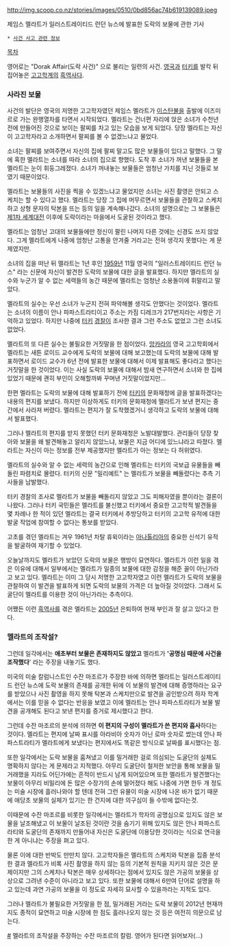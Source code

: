 http://img.scoop.co.nz/stories/images/0510/0bd856ac74b619139089.jpeg

제임스 멜라트가 일러스트레이티드 런던 뉴스에 발표한 도락의 보물에 관한 기사

 * [[사건 사고 관련 정보]]

[[목차]]

영어로는 "Dorak Affair(도락 사건)" 으로 불리는 일련의 사건. [[영국]]과 [[터키]]를 발칵 뒤집어놓은 [[고고학]]계의 [[흑역사]]다.

=== 사라진 보물 ===
사건의 발단은 영국의 저명한 고고학자였던 제임스 멜라트가 [[이스탄불]]을 출발에 이즈미르로 가는 완행열차를 타면서 시작되었다. 멜라트는 건너편 자리에 앉은 소녀가 수천년 전에 만들어진 것으로 보이는 팔찌를 차고 있는 모습을 보게 되었다. 당장 멜라트는 자신이 고고학자라고 소개하면서 팔찌를 볼 수 없겠느냐고 물었다.

소녀는 팔찌를 보여주면서 자신의 집에 팔찌 말고도 많은 보물들이 있다고 말했다. 그 말에 혹한 멜라트는 소녀를 따라 소녀의 집으로 향했다. 도착 후 소녀가 꺼낸 보물들을 본 멜라트는 눈이 휘둥그레졌다. 소녀가 꺼내놓는 보물들은 엄청난 가치를 지닌 것들로 보였기 때문이었다.

멜라트는 보물들의 사진을 찍을 수 있겠느냐고 물었지만 소녀는 사진 촬영은 안되고 스케치는 할 수 있다고 했다. 멜라트는 당장 그 집에 머무르면서 보물들을 관찰하고 스케치하고 상형 문자의 탁본을 뜨는 등의 일을 계속해나갔다. 소녀의 설명으로는 그 보물들은 [[제1차 세계대전]] 이후에 도락이라는 마을에서 도굴된 것이라고 했다.

멜라트는 엄청난 고대의 보물들에만 정신이 팔린 나머지 다른 것에는 신경도 쓰지 않았다. 그게 멜라트에게 나중에 엄청난 고통을 안겨줄 거라고는 전혀 생각지 못했다는 게 문제였지만. 

소녀의 집을 떠난 뒤 멜라트는 1년 후인 [[1959년]] 11월 영국의 "일러스트레이티드 런던 뉴스" 라는 신문에 자신이 발견한 도락의 보물에 대한 글을 발표했다. 하지만 멜라트의 실수와 누군가 알 수 없는 세력들의 농간 때문에 멜라트는 엄청난 소용돌이에 휘말리고 말았다.

멜라트의 실수는 우선 소녀가 누군지 전혀 파악해볼 생각도 안했다는 것이었다. 멜라트는 소녀의 이름이 안나 파파스트라티이고 주소는 카짐 디레크가 217번지라는 사항은 기억하고 있었다. 하지만 나중에 [[터키]] [[경찰]]이 조사한 결과 그런 주소도 없었고 그런 소녀도 없었다.

멜라트의 또 다른 실수는 불필요한 거짓말을 한 점이었다. [[앙카라]]의 영국 고고학회에서 멜라트는 새튼 로이드 교수에게 도락의 보물에 대해 보고했는데 도락의 보물에 대해 발표하면서 로이드 교수가 6년 전에 발표한 보물에 대해서 이제 발표해도 좋다라고 했다는 거짓말을 한 것이었다. 이는 사실 도락의 보물에 대해서 밤새 연구하면서 소녀와 한 집에 있었기 때문에 괜히 부인이 오해할까봐 꾸며낸 거짓말이었지만...

한편 멜라트는 도락의 보물에 대해 발표하기 전에 [[터키]]의 문화재청에 글을 발표하겠다는 내용의 편지를 보냈다. 하지만 이상하게도 터키의 문화재청에 멜라트가 보낸 편지는 중간에서 사라져 버렸다. 멜라트는 편지가 잘 도착했겠거니 생각하고 도락의 보물에 대해서 발표했다.

그러나 멜라트의 편지를 받지 못했던 터키 문화재청은 노발대발했다. 관리들이 당장 찾아와 보물을 왜 발견해놓고 알리지 않았느냐, 보물은 지금 어디에 있느냐라고 따졌다. 멜라트는 자신이 아는 정보를 전부 제공했지만 멜라트가 아는 정보는 다 허위였다. 

멜라트의 실수와 알 수 없는 세력의 농간으로 인해 멜라트는 터키의 국보급 유물들을 빼돌린 파렴치로 몰렸다. 터키의 신문 "밀리예트" 는 멜라트가 보물을 빼돌렸다는 추측 기사들을 남발했다. 

터키 경찰의 조사로 멜라트가 보물을 빼돌리지 않았고 그도 피해자였을 뿐이라는 결론이 나왔다. 그러나 터키 국민들은 멜라트를 불신했고 터키에서 중요한 고고학적 발견들을 몇 차례나 한 적이 있던 멜라트는 결국 터키에서 추방당하고 터키의 고고학 유적에 대한 발굴 작업에 참여할 수 없다는 통보를 받았다.

고초를 겪던 멜라트는 겨우 1961년 차탈 휴윅이라는 [[아나톨리아]]의 중요한 신석기 유적을 발굴하여 재기할 수 있었다.

오늘날까지도 멜라트가 보았던 도락의 보물은 행방이 묘연하다. 멜라트가 이런 일을 겪은 이유에 대해서 일부에서는 멜라트가 일종의 보물에 대한 감정을 해준 꼴이 아닌가라고 보고 있다. 멜라트는 이미 그 당시 저명한 고고학자였고 이런 멜라트가 도락의 보물을 관찰하여 이 발견을 발표하게 되면 도락의 보물의 가격은 더 높아질 것이었다. 그래서 도굴단이 멜라트를 이용한 것이 아닌가라는 추측이다.

어쨌든 이런 [[흑역사]]를 겪은 멜라트는 [[2005년]] 은퇴하여 현재 부인과 잘 살고 있다고 한다.

=== 멜라트의 조작설? ===
그런데 일각에서는 '''애초부터 보물은 존재하지도 않았고''' 멜라트가 ''''공명심 때문에 사건을 조작했다'''' 라는 주장을 내놓기도 했다.

미국의 미술 칼럼니스트인 수잔 마조르가 주장한 바에 의하면 멜라트는 일러스트레이티드 런던 뉴스에 도락 보물의 존재를 공개한 뒤에 이 보물의 발견에 대해 증명하라는 요구를 받았으나 사진 촬영을 하지 못해 탁본과 스케치만으로 발견을 공인받으려 하자 학계에서는 이를 믿을 수 없다는 반응을 보였고 이에 멜라트는 안나 파파스트라티가 보물 발견을 공개해도 된다고 보낸 편지를 증거로 제시했다고 한다.

그런데 수잔 마조르의 분석에 의하면 '''이 편지의 구성이 멜라트가 쓴 편지와 흡사'''하다는 것이다. 멜라트는 편지에 날짜 표시를 아라비아 숫자가 아닌 로마 숫자로 썼는데 안나 파파스트라티가 멜라트에게 보냈다는 편지에서도 똑같은 방식으로 날짜를 표시했다는 점. 

또한 일각에서는 도락 보물을 훔쳐냈고 이를 밀거래한 걸로 의심되는 도굴단의 실체도 명확하지 않다는 게 문제라고 지적했다. 아무리 도굴단이 철저한 보안을 통해 보물을 밀거래했을 지라도 어딘가에는 흔적이 반드시 남게 되어있으며 또한 멜라트가 발견했다는 보물이 아무리 비밀리에 돈 많은 수장가의 손에 떨어졌다 해도 나중에 가면 한두 개 정도는 미술 시장에 흘러나와야 할 텐데 전혀 그런 유물이 미술 시장에 나온 바가 없기 때문에 애당초 보물의 실체가 있기는 한 건지에 대한 의구심이 들 수밖에 없다는것. 

이때문에 수잔 마조르를 비롯한 일각에서는 멜라트가 학자의 공명심으로 있지도 않은 보물을 날조해냈고 이 보물이 날조된 것이란 것을 숨기기 위해 있지도 않은 안나 파파스트라티와 도굴단의 존재까지 만들어내 자신은 도굴단에 이용당한 것이라는 식으로 연극을 한 게 아니냐는 주장을 펴고 있다.

물론 이에 대한 반박도 만만치 않다. 고고학자들은 멜라트의 스케치와 탁본을 집중 분석한 결과 멜라트가 비록 사진 촬영을 하지 않는 등의 기본적 원칙을 지키지 않은 것은 문제이지만 그의 스케치나 탁본은 매우 상세하다는 점에서 있지도 않은 가공의 보물을 상상으로 그려낸 수준이 아니라고 보고 있다. 또한 보물에 대해서 6만여 단어로 설명을 하고 있는데 과연 가공의 보물을 이 정도로 자세히 묘사할 수 있을까라는 지적도 있다.

그러나 멜라트가 불필요한 거짓말을 한 점, 밀거래된 거라는 도락 보물이 2012년 현재까지도 종적이 묘연하고 미술 시장에 한 점도 흘러나오지 않는 것 등은 여전히 의문으로 남는다.

[http://www.scoop.co.nz/stories/HL0508/S00224.htm #] 멜라트의 조작설을 주장하는 수잔 마조르의 칼럼. 영어가 된다면 읽어보자(...)
